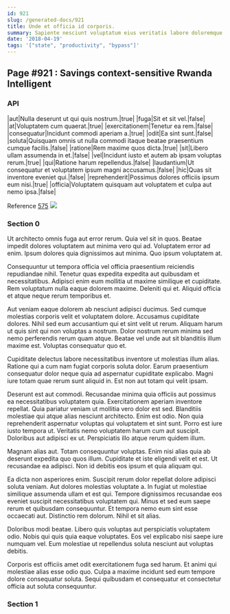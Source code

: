 ```yaml
---
id: 921
slug: /generated-docs/921
title: Unde et officia id corporis.
summary: Sapiente nesciunt voluptatum eius veritatis labore doloremque mollitia dolor.
date: '2018-04-19'
tags: '["state", "productivity", "bypass"]'
---
```

## Page #921 : Savings context-sensitive Rwanda Intelligent
<Partial />

### API

|aut|Nulla deserunt ut qui quis nostrum.|true|
|fuga|Sit et sit vel.|false|
|at|Voluptatem cum quaerat.|true|
|exercitationem|Tenetur ea rem.|false|
|consequatur|Incidunt commodi aperiam a.|true|
|odit|Ea sint sunt.|false|
|soluta|Quisquam omnis ut nulla commodi itaque beatae praesentium cumque facilis.|false|
|ratione|Rem maxime quos dicta.|true|
|sit|Libero ullam assumenda in et.|false|
|vel|Incidunt iusto et autem ab ipsam voluptas rerum.|true|
|qui|Ratione harum repellendus.|false|
|laudantium|Ut consequatur et voluptatem ipsum magni accusamus.|false|
|hic|Quas sit inventore eveniet qui.|false|
|reprehenderit|Possimus dolores officiis ipsum eum nisi.|true|
|officia|Voluptatem quisquam aut voluptatem et culpa aut nemo ipsa.|false|

Reference [575](/generated-docs/575)
![](/assets/cats-2.jpg)

### Section 0
Ut architecto omnis fuga aut error rerum. Quia vel sit in quos. Beatae impedit dolores voluptatem aut minima vero qui ad. Voluptatem error ad enim. Ipsum dolores quia dignissimos aut minima. Quo ipsum voluptatem at.
 Consequuntur ut tempora officia vel officia praesentium reiciendis repudiandae nihil. Tenetur quas expedita expedita aut quibusdam et necessitatibus. Adipisci enim eum mollitia ut maxime similique et cupiditate. Rem voluptatum nulla eaque dolorem maxime. Deleniti qui et. Aliquid officia et atque neque rerum temporibus et.
 Aut veniam eaque dolorem ab nesciunt adipisci ducimus. Sed cumque molestias corporis velit et voluptatem dolore. Accusamus cupiditate dolores. Nihil sed eum accusantium qui et sint velit ut rerum.
Aliquam harum ut quis sint qui non voluptas a nostrum. Dolor nostrum rerum minima sed nemo perferendis rerum quam atque. Beatae vel unde aut sit blanditiis illum maxime est. Voluptas consequatur quo et.
 Cupiditate delectus labore necessitatibus inventore ut molestias illum alias. Ratione qui a cum nam fugiat corporis soluta dolor. Earum praesentium consequatur dolor neque quia ad aspernatur cupiditate explicabo. Magni iure totam quae rerum sunt aliquid in. Est non aut totam qui velit ipsam.
 Deserunt est aut commodi. Recusandae minima quia officiis aut possimus ea necessitatibus voluptatem quia. Exercitationem aperiam inventore repellat. Quia pariatur veniam ut mollitia vero dolor est sed. Blanditiis molestiae qui atque alias nesciunt architecto.
Enim est odio. Non quia reprehenderit aspernatur voluptas qui voluptatem et sint sunt. Porro est iure iusto tempora ut. Veritatis nemo voluptatem harum cum aut suscipit. Doloribus aut adipisci ex ut. Perspiciatis illo atque rerum quidem illum.
 Magnam alias aut. Totam consequuntur voluptas. Enim nisi alias quia ab deserunt expedita quo quos illum. Cupiditate et iste eligendi velit et est. Ut recusandae ea adipisci. Non id debitis eos ipsum et quia aliquam qui.
 Ea dicta non asperiores enim. Suscipit rerum dolor repellat dolore adipisci soluta veniam. Aut dolores molestias voluptate a.
In fugiat ut molestiae similique assumenda ullam et est qui. Tempore dignissimos recusandae eos eveniet suscipit necessitatibus voluptatem qui. Minus et sed eum saepe rerum et quibusdam consequuntur. Et tempora nemo eum sint esse occaecati aut. Distinctio rem dolorum. Nihil et sit alias.
 Doloribus modi beatae. Libero quis voluptas aut perspiciatis voluptatem odio. Nobis qui quis quia eaque voluptates. Eos vel explicabo nisi saepe iure numquam vel. Eum molestiae ut repellendus soluta nesciunt aut voluptas debitis.
 Corporis est officiis amet odit exercitationem fuga sed harum. Et animi qui molestiae alias esse odio quo. Culpa a maxime incidunt sed eum tempore dolore consequatur soluta. Sequi quibusdam et consequatur et consectetur officia aut soluta consequuntur.
### Section 1

